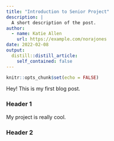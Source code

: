 ```yaml
---
title: "Introduction to Senior Project"
description: |
  A short description of the post.
author:
  - name: Katie Allen
    url: https://example.com/norajones
date: 2022-02-08
output:
  distill::distill_article:
    self_contained: false
---
```



```r
knitr::opts_chunk$set(echo = FALSE)
```

Hey! This is my first blog post. 

### Header 1

My project is really cool.

### Header 2


